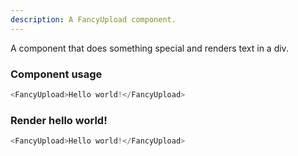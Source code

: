 ```yaml
---
description: A FancyUpload component.
---
```



A component that does something special and renders text in a div.

### Component usage
```js
<FancyUpload>Hello world!</FancyUpload>
```

### Render hello world!

```js live
<FancyUpload>Hello world!</FancyUpload>
```
